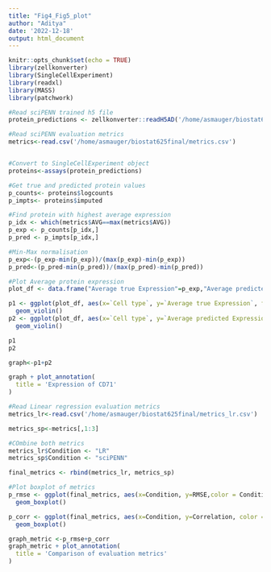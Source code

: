 ```yaml
---
title: "Fig4_Fig5_plot"
author: "Aditya"
date: '2022-12-18'
output: html_document
---
```


```r
knitr::opts_chunk$set(echo = TRUE)
library(zellkonverter)
library(SingleCellExperiment)
library(readxl)
library(MASS)
library(patchwork)
```

```r

#Read sciPENN trained h5 file
protein_predictions <- zellkonverter::readH5AD('/home/asmauger/biostat625final/protein_test_final.h5ad')

#Read sciPENN evaluation metrics
metrics<-read.csv('/home/asmauger/biostat625final/metrics.csv')


#Convert to SingleCellExperiment object
proteins<-assays(protein_predictions)

#Get true and predicted protein values
p_counts<- proteins$logcounts
p_impts<- proteins$imputed

#Find protein with highest average expression
p_idx <- which(metrics$AVG==max(metrics$AVG))
p_exp <- p_counts[p_idx,]
p_pred <- p_impts[p_idx,]

#Min-Max normalisation
p_exp<-(p_exp-min(p_exp))/(max(p_exp)-min(p_exp))
p_pred<-(p_pred-min(p_pred))/(max(p_pred)-min(p_pred))

#Plot Average protein expression
plot_df <- data.frame("Average true Expression"=p_exp,"Average predicted Expression" = p_pred,"Day"=as.factor(protein_predictions$day),"Cell type" = protein_predictions$cell_type,check.names = F)

p1 <- ggplot(plot_df, aes(x=`Cell type`, y=`Average true Expression`, fill=`Day`)) + 
  geom_violin()
p2 <- ggplot(plot_df, aes(x=`Cell type`, y=`Average predicted Expression`, fill=`Day`)) + 
  geom_violin()

p1
p2
```
```r
graph<-p1+p2

graph + plot_annotation(
  title = 'Expression of CD71'
)
```


```r
#Read Linear regression evaluation metrics
metrics_lr<-read.csv('/home/asmauger/biostat625final/metrics_lr.csv')

metrics_sp<-metrics[,1:3]

#COmbine both metrics
metrics_lr$Condition <- "LR"
metrics_sp$Condition <- "sciPENN"

final_metrics <- rbind(metrics_lr, metrics_sp)

#Plot boxplot of metrics
p_rmse <- ggplot(final_metrics, aes(x=Condition, y=RMSE,color = Condition)) + 
  geom_boxplot()

p_corr <- ggplot(final_metrics, aes(x=Condition, y=Correlation, color = Condition)) + 
  geom_boxplot()

graph_metric <-p_rmse+p_corr
graph_metric + plot_annotation(
  title = 'Comparison of evaluation metrics'
)
```

